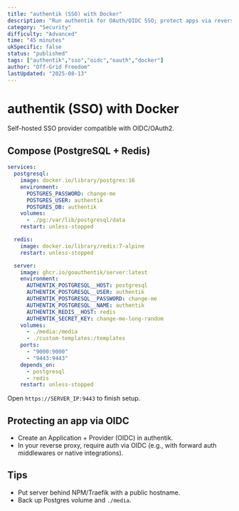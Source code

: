 ```yaml
---
title: "authentik (SSO) with Docker"
description: "Run authentik for OAuth/OIDC SSO; protect apps via reverse proxy."
category: "Security"
difficulty: "Advanced"
time: "45 minutes"
ukSpecific: false
status: "published"
tags: ["authentik","sso","oidc","oauth","docker"]
author: "Off-Grid Freedom"
lastUpdated: "2025-08-13"
---
```


# authentik (SSO) with Docker

Self-hosted SSO provider compatible with OIDC/OAuth2.

## Compose (PostgreSQL + Redis)

```yaml
services:
  postgresql:
    image: docker.io/library/postgres:16
    environment:
      POSTGRES_PASSWORD: change-me
      POSTGRES_USER: authentik
      POSTGRES_DB: authentik
    volumes:
      - ./pg:/var/lib/postgresql/data
    restart: unless-stopped

  redis:
    image: docker.io/library/redis:7-alpine
    restart: unless-stopped

  server:
    image: ghcr.io/goauthentik/server:latest
    environment:
      AUTHENTIK_POSTGRESQL__HOST: postgresql
      AUTHENTIK_POSTGRESQL__USER: authentik
      AUTHENTIK_POSTGRESQL__PASSWORD: change-me
      AUTHENTIK_POSTGRESQL__NAME: authentik
      AUTHENTIK_REDIS__HOST: redis
      AUTHENTIK_SECRET_KEY: change-me-long-random
    volumes:
      - ./media:/media
      - ./custom-templates:/templates
    ports:
      - "9000:9000"
      - "9443:9443"
    depends_on:
      - postgresql
      - redis
    restart: unless-stopped
```

Open `https://SERVER_IP:9443` to finish setup.

## Protecting an app via OIDC

- Create an Application + Provider (OIDC) in authentik.
- In your reverse proxy, require auth via OIDC (e.g., with forward auth middlewares or native integrations).

## Tips

- Put server behind NPM/Traefik with a public hostname.
- Back up Postgres volume and `./media`.
